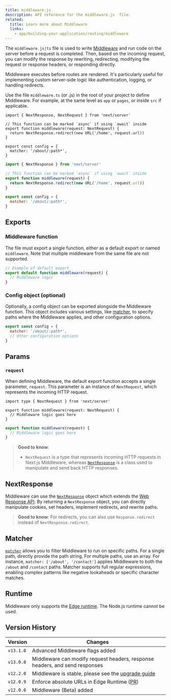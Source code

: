 ```yaml
---
title: middleware.js
description: API reference for the middleware.js  file.
related:
  title: Learn more about Middleware
  links:
    - app/building-your-application/routing/middleware
---
```


The `middleware.js|ts` file is used to write [Middleware](/docs/app/building-your-application/routing/middleware) and run code on the server before a request is completed. Then, based on the incoming request, you can modify the response by rewriting, redirecting, modifying the request or response headers, or responding directly.

Middleware executes before routes are rendered. It's particularly useful for implementing custom server-side logic like authentication, logging, or handling redirects.

Use the file `middleware.ts` (or .js) in the root of your project to define Middleware. For example, at the same level as `app` or `pages`, or inside `src` if applicable.

```tsx filename="middleware.ts" switcher
import { NextResponse, NextRequest } from 'next/server'

// This function can be marked `async` if using `await` inside
export function middleware(request: NextRequest) {
  return NextResponse.redirect(new URL('/home', request.url))
}

export const config = {
  matcher: '/about/:path*',
}
```

```js filename="middleware.js" switcher
import { NextResponse } from 'next/server'

// This function can be marked `async` if using `await` inside
export function middleware(request) {
  return NextResponse.redirect(new URL('/home', request.url))
}

export const config = {
  matcher: '/about/:path*',
}
```

## Exports

### Middleware function

The file must export a single function, either as a default export or named `middleware`. Note that multiple middleware from the same file are not supported.

```js
// Example of default export
export default function middleware(request) {
  // Middleware logic
}
```

### Config object (optional)

Optionally, a config object can be exported alongside the Middleware function. This object includes various settings, like [matcher](#matcher), to specify paths where the Middleware applies, and other configuration options.

```js
export const config = {
  matcher: '/about/:path*',
  // Other configuration options
}
```

## Params

### `request`

When defining Middleware, the default export function accepts a single parameter, `request`. This parameter is an instance of `NextRequest`, which represents the incoming HTTP request.

```tsx filename="middleware.ts" switcher
import type { NextRequest } from 'next/server'

export function middleware(request: NextRequest) {
  // Middleware logic goes here
}
```

```js filename="middleware.js" switcher
export function middleware(request) {
  // Middleware logic goes here
}
```

> **Good to know**:
>
> - `NextRequest` is a type that represents incoming HTTP requests in Next.js Middleware, whereas [`NextResponse`](#nextresponse) is a class used to manipulate and send back HTTP responses.

## NextResponse

Middleware can use the [`NextResponse`](/docs/app/building-your-application/routing/middleware#nextresponse) object which extends the [Web Response API](https://developer.mozilla.org/en-US/docs/Web/API/Response). By returning a `NextResponse` object, you can directly manipulate cookies, set headers, implement redirects, and rewrite paths.

> **Good to know**: For redirects, you can also use `Response.redirect` instead of `NextResponse.redirect`.

## Matcher

[`matcher`](/docs/app/building-your-application/routing/middleware#matcher) allows you to filter Middleware to run on specific paths. For a single path, directly provide the path string. For multiple paths, use an array. For instance, `matcher: ['/about', '/contact']` applies Middleware to both the `/about` and `/contact` paths. Matcher supports full regular expressions, enabling complex patterns like negative lookaheads or specific character matches.

## Runtime

Middleware only supports the [Edge runtime](/docs/app/building-your-application/rendering/edge-and-nodejs-runtimes). The Node.js runtime cannot be used.

## Version History

| Version   | Changes                                                                                       |
| --------- | --------------------------------------------------------------------------------------------- |
| `v13.1.0` | Advanced Middleware flags added                                                               |
| `v13.0.0` | Middleware can modify request headers, response headers, and send responses                   |
| `v12.2.0` | Middleware is stable, please see the [upgrade guide](/docs/messages/middleware-upgrade-guide) |
| `v12.0.9` | Enforce absolute URLs in Edge Runtime ([PR](https://github.com/vercel/next.js/pull/33410))    |
| `v12.0.0` | Middleware (Beta) added                                                                       |
